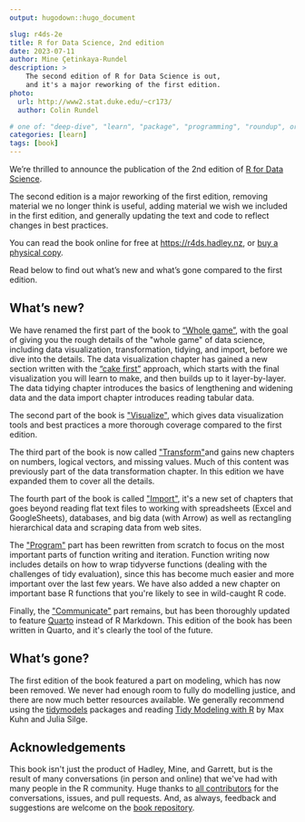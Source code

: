 ```yaml
---
output: hugodown::hugo_document

slug: r4ds-2e
title: R for Data Science, 2nd edition
date: 2023-07-11
author: Mine Çetinkaya-Rundel
description: >
    The second edition of R for Data Science is out,
    and it's a major reworking of the first edition.
photo:
  url: http://www2.stat.duke.edu/~cr173/
  author: Colin Rundel

# one of: "deep-dive", "learn", "package", "programming", "roundup", or "other"
categories: [learn] 
tags: [book]
---
```


```{=html}
<!--
TODO:
* [x] Look over / edit the post's title in the yaml
* [x] Edit (or delete) the description; note this appears in the Twitter card
* [x] Pick category and tags (see existing with `hugodown::tidy_show_meta()`)
* [x] Find photo & update yaml metadata
* [x] Create `thumbnail-sq.jpg`; height and width should be equal
* [x] Create `thumbnail-wd.jpg`; width should be >5x height
* [x] `hugodown::use_tidy_thumbnails()`
* [x] Add intro sentence, e.g. the standard tagline for the package
* [ ] `usethis::use_tidy_thanks()`
-->
```
We're thrilled to announce the publication of the 2nd edition of [R for Data Science](https://r4ds.hadley.nz/).

The second edition is a major reworking of the first edition, removing material we no longer think is useful, adding material we wish we included in the first edition, and generally updating the text and code to reflect changes in best practices.

You can read the book online for free at [https://r4ds.hadley.nz](https://r4ds.hadley.nz/){.uri}, or [buy a physical copy](https://www.amazon.com/dp/1492097403?&tag=hadlwick-20).

Read below to find out what's new and what's gone compared to the first edition.

## What's new?

We have renamed the first part of the book to ["Whole game"](https://r4ds.hadley.nz/whole-game.html), with the goal of giving you the rough details of the \"whole game\" of data science, including data visualization, transformation, tidying, and import, before we dive into the details. The data visualization chapter has gained a new section written with the ["cake first"](https://datasciencebox.org/01-design-principles.html) approach, which starts with the final visualization you will learn to make, and then builds up to it layer-by-layer. The data tidying chapter introduces the basics of lengthening and widening data and the data import chapter introduces reading tabular data.

The second part of the book is [\"Visualize\"](https://r4ds.hadley.nz/visualize.html), which gives data visualization tools and best practices a more thorough coverage compared to the first edition.

The third part of the book is now called [\"Transform\"](https://r4ds.hadley.nz/transform.html)and gains new chapters on numbers, logical vectors, and missing values. Much of this content was previously part of the data transformation chapter. In this edition we have expanded them to cover all the details.

The fourth part of the book is called [\"Import\"](https://r4ds.hadley.nz/import.html), it\'s a new set of chapters that goes beyond reading flat text files to working with spreadsheets (Excel and GoogleSheets), databases, and big data (with Arrow) as well as rectangling hierarchical data and scraping data from web sites.

The [\"Program\"](https://r4ds.hadley.nz/program.html) part has been rewritten from scratch to focus on the most important parts of function writing and iteration. Function writing now includes details on how to wrap tidyverse functions (dealing with the challenges of tidy evaluation), since this has become much easier and more important over the last few years. We have also added a new chapter on important base R functions that you\'re likely to see in wild-caught R code.

Finally, the [\"Communicate\"](https://r4ds.hadley.nz/communicate.html) part remains, but has been thoroughly updated to feature [Quarto](https://quarto.org/) instead of R Markdown. This edition of the book has been written in Quarto, and it\'s clearly the tool of the future.

## What's gone?

The first edition of the book featured a part on modeling, which has now been removed. We never had enough room to fully do modelling justice, and there are now much better resources available. We generally recommend using the [tidymodels](https://www.tidymodels.org/) packages and reading [Tidy Modeling with R](https://www.tmwr.org/) by Max Kuhn and Julia Silge.

## Acknowledgements

This book isn\'t just the product of Hadley, Mine, and Garrett, but is the result of many conversations (in person and online) that we\'ve had with many people in the R community. Huge thanks to [all contributors](https://r4ds.hadley.nz/intro.html#acknowledgments) for the conversations, issues, and pull requests. And, as always, feedback and suggestions are welcome on the [book repository](https://github.com/hadley/r4ds/).
